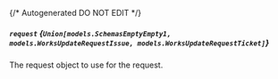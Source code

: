 {/* Autogenerated DO NOT EDIT  */}

##### `request` *{`Union[models.SchemasEmptyEmpty1, models.WorksUpdateRequestIssue, models.WorksUpdateRequestTicket]`}*
The request object to use for the request.
<Collapsible openLabel={Labels.showProperties} closeLabel={Labels.hideProperties}>
    <WorksUpdateRequest/>
</Collapsible>


